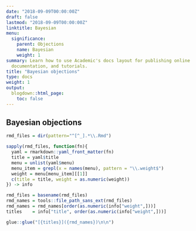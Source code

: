 ```yaml
---
date: "2018-09-09T00:00:00Z"
draft: false
lastmod: "2018-09-09T00:00:00Z"
linktitle: Bayesian
menu:
  significance:
    parent: Objections
    name: Bayesian
    weight: 1
summary: Learn how to use Academic's docs layout for publishing online courses, software
  documentation, and tutorials.
title: "Bayesian objections"
type: docs
weight: 1
output:
  blogdown::html_page:
    toc: false
---
```


## Bayesian objections

```r
rmd_files = dir(pattern="^[^_].*\\.Rmd")

sapply(rmd_files, function(fn){
  yaml = rmarkdown::yaml_front_matter(fn)
  title = yaml$title
  menu = unlist(yaml$menu)
  menu_item = grepl(x = names(menu), pattern = "\\.weight$")
  weight = menu[menu_item][[1]]
  c(title = title, weight = as.numeric(weight))
}) -> info

rmd_files = basename(rmd_files)
rmd_names = tools::file_path_sans_ext(rmd_files)
rmd_names = rmd_names[order(as.numeric(info["weight",]))]
titles    = info["title", order(as.numeric(info["weight",]))]

glue::glue("[{titles}]({rmd_names})\n\n")

```

